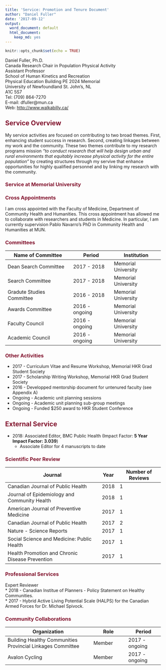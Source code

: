 ```yaml
---
title: 'Service: Promotion and Tenure Document'
author: "Daniel Fuller"
date: '2017-09-12'
output:
  word_document: default
  html_document:
    keep_md: yes
---
```


```r
knitr::opts_chunk$set(echo = TRUE)
```

Daniel Fuller, Ph.D.  
Canada Research Chair in Population Physical Activity  
Assistant Professor  
School of Human Kinetics and Recreation   
Physical Education Building PE 2024 Memorial   
University of Newfoundland St. John’s, NL  
A1C 5S7  
Tel: (709) 864-7270    
E-mail: dfuller@mun.ca    
Web: [http://www.walkabilly.ca/](http://www.walkabilly.ca/)  

## <span style="color:#81112c">Service Overview</span>

My service activities are focused on contributing to two broad themes. First, enhancing student success in research. Second, creating linkages between my work and the community. These two themes contribute to my research programs mission *"to conduct research that will help design urban and rural environments that equitably increase physical activity for the entire population"* by creating structures through my servive that enhance opportunities for highly qualified personnel and by linking my research with the community. 

### <span style="color:#81112c">Service at Memorial University</span>

### <span style="color:#81112c">Cross Appointments</span>

I am cross appointed with the Faculty of Medicine, Department of Community Health and Humanities. This cross appointment has allowed me to collaborate with researchers and students in Medicine. In particular, I am currently supervision Pablo Navarro's PhD in Community Health and Humanities at MUN.

### <span style="color:#81112c">Committees</span>

| Name of Committee | Period | Institution |
|-------------------|--------|-------------|
| Dean Search Committee | 2017 - 2018 | Memorial University | 
| Search Committee | 2017 - 2018 | Memorial University | 
| Gradute Studies Committee | 2016 - 2018 | Memorial University | 
| Awards Committee | 2016 - ongoing | Memorial University | 
| Faculty Council | 2016 - ongoing | Memorial University | 
| Academic Council | 2016 - ongoing | Memorial University | 

### <span style="color:#81112c">Other Activities</span>

* 2017 - Curriculum Vitae and Resume Workshop, Memorial HKR Grad Student Society
* 2017 - Scholarship Writing Workshop, Memorial HKR Grad Student Society
* 2016 - Developped mentorship document for untenured faculty (see Appendix A)
* Ongoing - Academic unit planning sessions
* Ongoing - Academic unit planning sub-group meetings
* Ongoing - Funded $250 award to HKR Student Conference

## <span style="color:#81112c">External Service</span>

* 2018: Associated Editor, BMC Public Health (Impact Factor: **5 Year Impact Factor: 3.039**)
    - Associate Editor for 4 manuscripts to date

### <span style="color:#81112c">Scientific Peer Review</span>

| Journal | Year | Number of Reviews |
|---------|------|-------------------|
| Canadian Journal of Public Health | 2018 | 1 | 
| Journal of Epidemiology and Community Health | 2018 | 1 | 
| American Journal of Preventive Medicine | 2017 | 1 | 
| Canadian Journal of Public Health | 2017 | 2 | 
| Nature - Science Reports | 2017 | 1 | 
| Social Science and Medicine: Public Health | 2017 | 1 | 
| Health Promotion and Chronic Disease Prevention | 2017 | 1 | 

### <span style="color:#81112c">Professional Services</span>

Expert Reviewer  
* 2018 - Canadian Institue of Planners - Policy Statement on Healthy Communities.  
* 2017 - Hybrid Active Living Potential Scale (HALPS) for the Canadian Armed Forces for Dr. Michael Spivock.  

### <span style="color:#81112c">Community Collaborations</span>

| Organization | Role | Period |
|-------------------|--------|--------|
| Building Healthy Communities Provincial Linkages Committee | Member | 2017 - ongoing |
| Avalon Cycling | Member | 2017 - ongoing |


